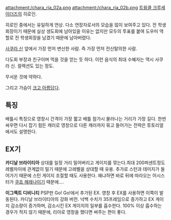 attachment:/chara_ria_02a.png attachment:/chara_ria_02b.png
[[트윙클 크루세이더즈]]의 히로인.

히로인 중에서는 유일하게 연상. 다소 연장자로서의 모습을 많이 보여주고 있다. 전 학생회장이기 때문에 실상 생도회에 남아있을 이유는 없지만 모두의 투표를 붙여 도우미 역할로 전 학생회장을 남겼기 때문에 남아버렸다.

[[사쿠라 신]] 앞에서 가장 먼저 변신한 사람. 즉 가장 먼저 전신탈의한 사람.

다도회 부장과 친구이며 먹을 것을 얻는 듯 하다. 이런 음식의 최대 수혜자는 역시 사쿠라 신. 컬렉션도 있는 정도.

무서운 것에 약하다.

그리고 가슴이 [[크고 아름답다]].



== 특징 ==

배틀시 특징으로 영창시 간격이 가장 짧고 배틀 참가시 물러나는 거리가 가장 길다. 한번 싸우면 다시 잡기 힘든 캐러로 영창으로 다른 캐러까지 묶고 들어가는 전략은 튜토리얼에서도 설명한다.



== EX기 ==

'''카디날 브라이티아'''
상대를 일정 거리 밀어버리고 게이지를 깎는다.최대 200퍼센트정도 레벨차이에 관계없이 밀기 때문에 고레벨을 상대할 때 유용. 추가로 스턴과 데미지가 들어가기 때문에 스턴 게이지 조절할 때도 사용한다. 왜냐하면 바로 뒤에 따라오는 어시스터가 [[쿠죠 헤레나]]이기 때문에....

'''이그젝트 디비니티'''
PSP판 Go! Go!에서 추가된 EX.
영창 후 EX를 사용하면 이쪽이 발동된다.
카디날 브라이티아의 강화 버전. 넉백 수치가 35프레임으로 증가하고 EX 게이지 감소량이 증가하며, 감소시킨 EX 게이지의 일부를 흡수한다. 100% 이상 흡수하는 경우가 적지 않기 때문에, 리아로 영창을 했다면 써주는 편이 좋다.
